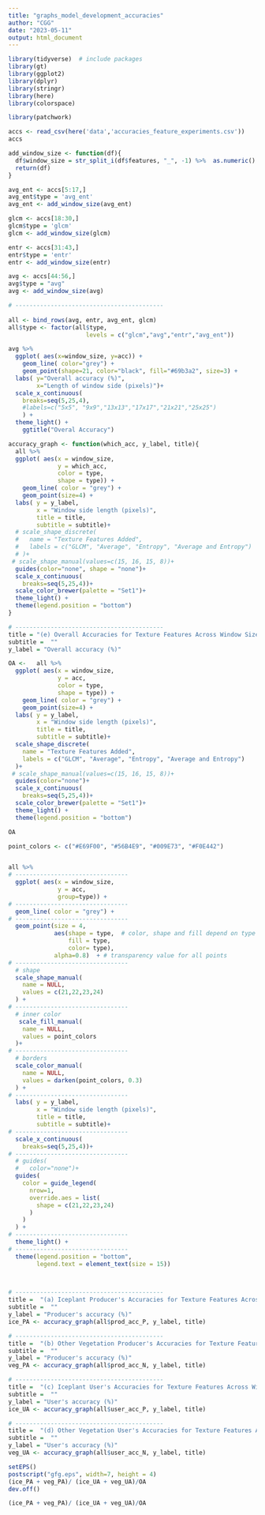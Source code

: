 ```yaml
---
title: "graphs_model_development_accuracies"
author: "CGG"
date: "2023-05-11"
output: html_document
---
```


```r
library(tidyverse)  # include packages 
library(gt)
library(ggplot2)
library(dplyr)
library(stringr)
library(here)
library(colorspace)

library(patchwork)
```

```r
accs <- read_csv(here('data','accuracies_feature_experiments.csv'))
accs
```

```r
add_window_size <- function(df){
  df$window_size = str_split_i(df$features, "_", -1) %>%  as.numeric()
  return(df)
}

avg_ent <- accs[5:17,]
avg_ent$type = 'avg_ent'
avg_ent <- add_window_size(avg_ent)

glcm <- accs[18:30,]
glcm$type = 'glcm'
glcm <- add_window_size(glcm)

entr <- accs[31:43,]
entr$type = 'entr'
entr <- add_window_size(entr)

avg <- accs[44:56,]
avg$type = "avg"
avg <- add_window_size(avg)

# ------------------------------------------
  
all <- bind_rows(avg, entr, avg_ent, glcm)
all$type <- factor(all$type, 
                      levels = c("glcm","avg","entr","avg_ent"))

```

```r
avg %>% 
  ggplot( aes(x=window_size, y=acc)) +
    geom_line( color="grey") +
    geom_point(shape=21, color="black", fill="#69b3a2", size=3) +
  labs( y="Overall accuracy (%)", 
        x="Length of window side (pixels)")+
  scale_x_continuous(
    breaks=seq(5,25,4),
    #labels=c("5x5", "9x9","13x13","17x17","21x21","25x25")
    ) +
  theme_light() +   
    ggtitle("Overal Accuracy")
```


```r
accuracy_graph <- function(which_acc, y_label, title){
  all %>% 
  ggplot( aes(x = window_size, 
              y = which_acc, 
              color = type,
              shape = type)) +
    geom_line( color = "grey") +
    geom_point(size=4) +
  labs( y = y_label, 
        x = "Window side length (pixels)",
        title = title,
        subtitle = subtitle)+
  # scale_shape_discrete(
  #   name = "Texture Features Added",
  #   labels = c("GLCM", "Average", "Entropy", "Average and Entropy")
  # )+
 # scale_shape_manual(values=c(15, 16, 15, 8))+
  guides(color="none", shape = "none")+
  scale_x_continuous(
    breaks=seq(5,25,4))+
  scale_color_brewer(palette = "Set1")+
  theme_light() +
  theme(legend.position = "bottom")
}


```

```r
# ------------------------------------------
title = "(e) Overall Accuracies for Texture Features Across Window Sizes"
subtitle =  ""
y_label = "Overall accuracy (%)"

OA <-   all %>% 
  ggplot( aes(x = window_size, 
              y = acc, 
              color = type,
              shape = type)) +
    geom_line( color = "grey") +
    geom_point(size=4) + 
  labs( y = y_label, 
        x = "Window side length (pixels)",
        title = title,
        subtitle = subtitle)+
  scale_shape_discrete(
    name = "Texture Features Added",
    labels = c("GLCM", "Average", "Entropy", "Average and Entropy")
  )+
 # scale_shape_manual(values=c(15, 16, 15, 8))+
  guides(color="none")+
  scale_x_continuous(
    breaks=seq(5,25,4))+
  scale_color_brewer(palette = "Set1")+
  theme_light() +
  theme(legend.position = "bottom")

OA
```


```r
point_colors <- c("#E69F00", "#56B4E9", "#009E73", "#F0E442")


all %>% 
# --------------------------------
  ggplot( aes(x = window_size, 
              y = acc,
              group=type)) +
# --------------------------------
  geom_line( color = "grey") +
# --------------------------------
  geom_point(size = 4,
             aes(shape = type,  # color, shape and fill depend on type
                 fill = type,
                 color= type),
             alpha=0.8)  + # transparency value for all points
# --------------------------------
  # shape
  scale_shape_manual(
    name = NULL,
    values = c(21,22,23,24)
  ) +
# --------------------------------  
  # inner color
   scale_fill_manual(
    name = NULL,
    values = point_colors
  )+
# --------------------------------  
  # borders
  scale_color_manual(
    name = NULL,
    values = darken(point_colors, 0.3)
  ) + 
# --------------------------------
  labs( y = y_label, 
        x = "Window side length (pixels)",
        title = title,
        subtitle = subtitle)+
# --------------------------------  
  scale_x_continuous(
    breaks=seq(5,25,4))+
# --------------------------------
  # guides(
  #   color="none")+
  guides(
    color = guide_legend(
      nrow=1,
      override.aes = list(
        shape = c(21,22,23,24)
      )
    )
  ) +
# --------------------------------  
  theme_light() +
# --------------------------------  
  theme(legend.position = "bottom",
        legend.text = element_text(size = 15))

  
```


```r
# ------------------------------------------
title =  "(a) Iceplant Producer's Accuracies for Texture Features Across Window Sizes"
subtitle =  ""
y_label = "Producer's accuracy (%)"
ice_PA <- accuracy_graph(all$prod_acc_P, y_label, title)

# ------------------------------------------
title =  "(b) Other Vegetation Producer's Accuracies for Texture Features Across Window Sizes"
subtitle =  ""
y_label = "Producer's accuracy (%)"
veg_PA <- accuracy_graph(all$prod_acc_N, y_label, title)

# ------------------------------------------
title =  "(c) Iceplant User's Accuracies for Texture Features Across Window Sizes"
subtitle =  ""
y_label = "User's accuracy (%)"
ice_UA <- accuracy_graph(all$user_acc_P, y_label, title)

# ------------------------------------------
title =  "(d) Other Vegetation User's Accuracies for Texture Features Across Window Sizes"
subtitle =  ""
y_label = "User's accuracy (%)"
veg_UA <- accuracy_graph(all$user_acc_N, y_label, title)
```

```r

setEPS()
postscript("gfg.eps", width=7, height = 4)
(ice_PA + veg_PA)/ (ice_UA + veg_UA)/OA
dev.off()
```

```r
(ice_PA + veg_PA)/ (ice_UA + veg_UA)/OA
```

